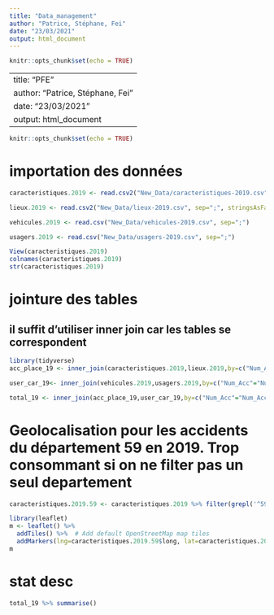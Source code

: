 ---
title: "Data_management"
author: "Patrice, Stéphane, Fei"
date: "23/03/2021"
output: html_document
---

```{r setup, include=FALSE}
knitr::opts_chunk$set(echo = TRUE)
```

---
title: "PFE"
author: "Patrice, Stéphane, Fei"
date: "23/03/2021"
output: html_document
---

```{r setup, include=FALSE}
knitr::opts_chunk$set(echo = TRUE)
```

# importation des données
```{r}
caracteristiques.2019 <- read.csv2("New_Data/caracteristiques-2019.csv", stringsAsFactors=TRUE)

lieux.2019 <- read.csv2("New_Data/lieux-2019.csv", sep=";", stringsAsFactors=TRUE)

vehicules.2019 <- read.csv("New_Data/vehicules-2019.csv", sep=";")

usagers.2019 <- read.csv("New_Data/usagers-2019.csv", sep=";")

View(caracteristiques.2019)
colnames(caracteristiques.2019)
str(caracteristiques.2019)

```

# jointure des tables
## il suffit d'utiliser inner join car les tables se correspondent

```{r}
library(tidyverse)
acc_place_19 <- inner_join(caracteristiques.2019,lieux.2019,by=c("Num_Acc"="Num_Acc"));

user_car_19<- inner_join(vehicules.2019,usagers.2019,by=c("Num_Acc"="Num_Acc", "id_vehicule" = "id_vehicule", "num_veh" = "num_veh"));

total_19 <- inner_join(acc_place_19,user_car_19,by=c("Num_Acc"="Num_Acc"));

```

# Geolocalisation pour les accidents du département 59 en 2019. Trop consommant si on ne filter pas un seul departement

```{r}
caracteristiques.2019.59 <- caracteristiques.2019 %>% filter(grepl('^59',com))

library(leaflet)
m <- leaflet() %>%
  addTiles() %>%  # Add default OpenStreetMap map tiles
  addMarkers(lng=caracteristiques.2019.59$long, lat=caracteristiques.2019.59$lat , popup=caracteristiques.2019.59$adr)
m  
```

# stat desc
```{r}
total_19 %>% summarise()

```

